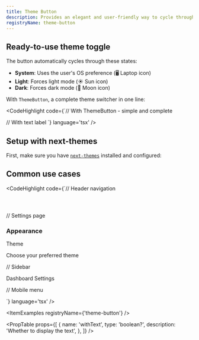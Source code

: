 ```yaml
---
title: Theme Button
description: Provides an elegant and user-friendly way to cycle through light, dark, and system themes. It's specifically designed to work with next-themes, the most popular theme management library for Next.js applications.
registryName: theme-button
---
```


## Ready-to-use theme toggle

The button automatically cycles through these states:
- **System**: Uses the user's OS preference (🖥️ Laptop icon)
- **Light**: Forces light mode (☀️ Sun icon)  
- **Dark**: Forces dark mode (🌙 Moon icon)

With `ThemeButton`, a complete theme switcher in one line:

<CodeHighlight code={`// With ThemeButton - simple and complete
<ThemeButton />

// With text label
<ThemeButton withText={true} />`} language='tsx' />

## Setup with next-themes

First, make sure you have [`next-themes`](https://ui.shadcn.com/docs/dark-mode/next) installed and configured:

## Common use cases

<CodeHighlight code={`// Header navigation
<header className="flex items-center justify-between p-4">
  <Logo />
  <nav className="flex items-center space-x-4">
    <NavigationMenu />
    <ThemeButton />
  </nav>
</header>

// Settings page
<div className="space-y-4">
  <h3 className="text-lg font-medium">Appearance</h3>
  <div className="flex items-center justify-between">
    <div>
      <p className="text-sm font-medium">Theme</p>
      <p className="text-sm text-muted-foreground">
        Choose your preferred theme
      </p>
    </div>
    <ThemeButton withText={true} />
  </div>
</div>

// Sidebar
<aside className="w-64 p-4">
  <nav className="space-y-2">
    <SidebarLink href="/dashboard">Dashboard</SidebarLink>
    <SidebarLink href="/settings">Settings</SidebarLink>
  </nav>
  <div className="mt-auto pt-4">
    <ThemeButton withText={true} />
  </div>
</aside>

// Mobile menu
<Sheet>
  <SheetContent>
    <div className="flex flex-col space-y-4">
      <MobileNavLinks />
      <div className="border-t pt-4">
        <ThemeButton withText={true} />
      </div>
    </div>
  </SheetContent>
</Sheet>`} language='tsx' />

<ItemExamples registryName={'theme-button'} /> 

<PropTable props={[
  {
    name: 'withText',
    type: 'boolean?',
    description: 'Whether to display the text',
  },
]} />
